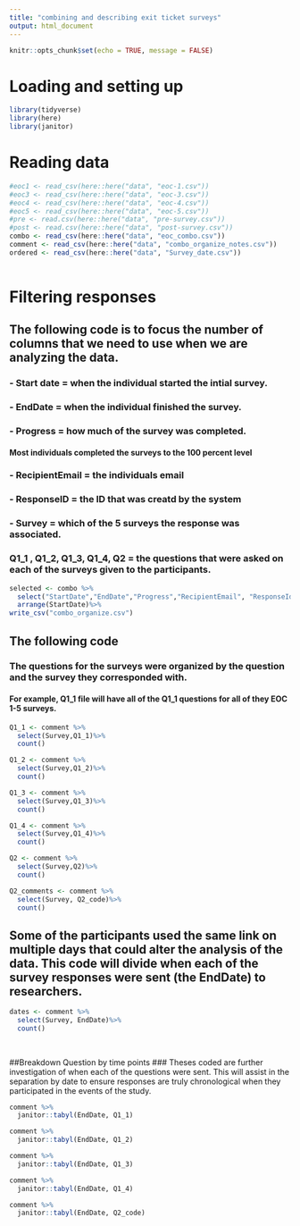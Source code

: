```yaml
---
title: "combining and describing exit ticket surveys"
output: html_document
---
```


```r
knitr::opts_chunk$set(echo = TRUE, message = FALSE)
```

# Loading and setting up

```r
library(tidyverse)
library(here)
library(janitor)
```

# Reading data

```r
#eoc1 <- read_csv(here::here("data", "eoc-1.csv"))
#eoc3 <- read_csv(here::here("data", "eoc-3.csv"))
#eoc4 <- read_csv(here::here("data", "eoc-4.csv"))
#eoc5 <- read_csv(here::here("data", "eoc-5.csv"))
#pre <- read.csv(here::here("data", "pre-survey.csv"))
#post <- read.csv(here::here("data", "post-survey.csv"))
combo <- read_csv(here::here("data", "eoc_combo.csv"))
comment <- read_csv(here::here("data", "combo_organize_notes.csv"))
ordered <- read_csv(here::here("data", "Survey_date.csv"))
  
```

# Filtering responses
## The following code is to focus the number of columns that we need to use when we are analyzing the data. 
### - Start date = when the individual started the intial survey.
### - EndDate = when the individual finished the survey. 
### - Progress = how much of the survey was completed. 
#### Most individuals completed the surveys to the 100 percent level
### - RecipientEmail = the individuals email
### - ResponseID = the ID that was creatd by the system 
### - Survey = which of the 5 surveys the response was associated. 
### Q1_1 , Q1_2, Q1_3, Q1_4, Q2 = the questions that were asked on each of the surveys given to the participants. 
```r
selected <- combo %>% 
  select("StartDate","EndDate","Progress","RecipientEmail", "ResponseId", "Survey", "Q1_1", "Q1_2", "Q1_3", "Q1_4", "Q2")%>%
  arrange(StartDate)%>%
write_csv("combo_organize.csv")
```

## The following code 
### The questions for the surveys were organized by the question and the survey they corresponded with. 
#### For example, Q1_1 file will have all of the Q1_1 questions for all of they EOC 1-5 surveys. 
```r
Q1_1 <- comment %>%
  select(Survey,Q1_1)%>%
  count()
```
```r
Q1_2 <- comment %>%
  select(Survey,Q1_2)%>%
  count()
```
```r
Q1_3 <- comment %>%
  select(Survey,Q1_3)%>%
  count()
```
```r
Q1_4 <- comment %>%
  select(Survey,Q1_4)%>%
  count()
```
```r
Q2 <- comment %>%
  select(Survey,Q2)%>%
  count()
```
```r
Q2_comments <- comment %>%
  select(Survey, Q2_code)%>%
  count()
```

## Some of the participants used the same link on multiple days that could alter the analysis of the data. This code will divide when each of the survey responses were sent (the EndDate) to researchers. 

```r
dates <- comment %>%
  select(Survey, EndDate)%>%
  count()
  
  
```

##Breakdown Question by time points
### Theses coded are further investigation of when each of the questions were sent. This will assist in the separation by date to ensure responses are truly chronological when they participated in the events of the study. 


```r
comment %>%
  janitor::tabyl(EndDate, Q1_1)
```

```r
comment %>%
  janitor::tabyl(EndDate, Q1_2)
```

```r
comment %>%
  janitor::tabyl(EndDate, Q1_3)
```

```r
comment %>%
  janitor::tabyl(EndDate, Q1_4)
```


```r
comment %>%
  janitor::tabyl(EndDate, Q2_code)
```
